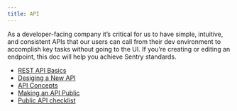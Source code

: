 ```yaml
---
title: API
---
```


As a developer-facing company it’s critical for us to have simple, intuitive, and consistent APIs that our users can call from their dev environment to accomplish key tasks without going to the UI. If you’re creating or editing an endpoint, this doc will help you achieve Sentry standards.
- [REST API Basics](/api/basics/)
- [Desiging a New API](/api/design/)
- [API Concepts](/api/concepts/)
- [Making an API Public](/api/public/)
- [Public API checklist](/api/checklist/)
